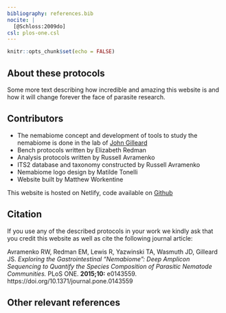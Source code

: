 ```yaml
---
bibliography: references.bib
nocite: |
  [@Schloss:2009do]
csl: plos-one.csl
---
```


```r
knitr::opts_chunk$set(echo = FALSE)
```

## About these protocols

Some more text describing how incredible and amazing this website is and how it will change forever the face of parasite research.

## Contributors

* The nemabiome concept and development of tools to study the nemabiome is done in the lab of [John Gilleard](http://www.ucalgary.ca/jsgilleard/)
* Bench protocols written by Elizabeth Redman
* Analysis protocols written by Russell Avramenko
* ITS2 database and taxonomy constructed by Russell Avramenko
* Nemabiome logo design by Matilde Tonelli
* Website built by Matthew Workentine


This website is hosted on Netlify, code available on <a target="_blank" href="https://github.com/ucvm/nemabiome">Github</a>

## Citation

If you use any of the described protocols in your work we kindly ask that you credit this website as well as cite the following journal article:

Avramenko RW, Redman EM, Lewis R, Yazwinski TA, Wasmuth JD, Gilleard JS. *Exploring the Gastrointestinal “Nemabiome”: Deep Amplicon Sequencing to Quantify the Species Composition of Parasitic Nematode Communities.* PLoS ONE. **2015;10:** e0143559. https://doi.org/10.1371/journal.pone.0143559

## Other relevant references

